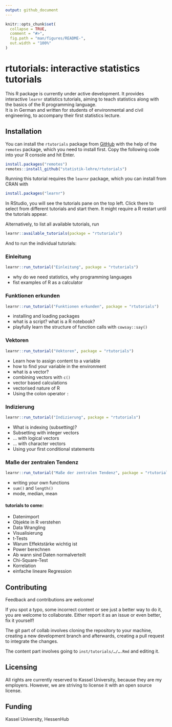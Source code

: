 ```yaml
---
output: github_document
---
```


<!-- README.md is generated from README.Rmd. Please edit that file -->

```r
knitr::opts_chunk$set(
  collapse = TRUE,
  comment = "#>",
  fig.path = "man/figures/README-",
  out.width = "100%"
)
```

# rtutorials: interactive statistics tutorials

<!-- badges: start -->

<!-- badges: end -->

This R package is currently under active development.
It provides interactive `learnr` statistics 
tutorials, aiming to teach 
statistics along with the basics of the R programming language.  
It is in German and written for students of environmental and civil engineering,
to accompany their first statistics lecture. 

## Installation

You can install the `rtutorials` package from [GitHub](https://github.com/) with 
the help of the `remotes` package, which you need to install first. 
Copy the following code into your R console and hit Enter. 

``` r
install.packages("remotes")
remotes::install_github("statistik-lehre/rtutorials")
```

Running this tutorial requires the `learnr` package, which you can install 
from CRAN with

```r
install.packages("learnr")
```

In RStudio, you will see the tutorials pane on the top left. Click there to
select from different tutorials and start them. 
It might require a R restart until the tutorials appear. 

Alternatively, to list all available tutorials, run

``` r
learnr::available_tutorials(package = "rtutorials")
```

And to run the individual tutorials:

### Einleitung

```r
learnr::run_tutorial("Einleitung", package = "rtutorials")
```
- why do we need statistics, why programming languages
- fist examples of R as a calculator


### Funktionen erkunden

```r
learnr::run_tutorial("Funktionen erkunden", package = "rtutorials")
```

   - installing and loading packages
   - what is a script? what is a R notebook?
   - playfully learn the structure of function calls with `cowsay::say()`
   

### Vektoren

```r
learnr::run_tutorial("Vektoren", package = "rtutorials")
```

   - Learn how to assign content to a variable
   - how to find your variable in the environment
   - what is a vector?
   - combining vectors with `c()`
   - vector based calculations
   - vectorised nature of R 
   - Using the colon operator `:`

### Indizierung

```r
learnr::run_tutorial("Indizierung", package = "rtutorials")
```

   - What is indexing (subsetting)?
   - Subsetting with integer vectors
   - … with logical vectors
   - … with character vectors
   - Using your first conditional statements

### Maße der zentralen Tendenz

```r
learnr::run_tutorial("Maße der zentralen Tendenz", package = "rtutorials")
```

   - writing your own functions
   - `sum()` and `length()`
   - mode, median, mean


#### tutorials to come:

- Datenimport
- Objekte in R verstehen 
- Data Wrangling
- Visualisierung
- t-Tests
- Warum Effektstärke wichtig ist
- Power berechnen
- Ab wann sind Daten normalverteilt
- Chi-Square-Test
- Korrelation
- einfache lineare Regression


## Contributing

Feedback and contributions are welcome!

If you spot a typo, some incorrect content or see just a better way to do it, you
are welcome to collaborate. Either report it as an issue or even better, fix it
yourself!

The git part of collab involves cloning the repository to your machine, creating a new development branch
and afterwards, creating a pull request to integrate the changes. 

The content part involves going to `inst/tutorials/…/….Rmd` and editing it. 

## Licensing

All rights are currently reserved to Kassel University, because they are
my employers. However, we are striving to license it with an open source license. 

## Funding

Kassel University, HessenHub
